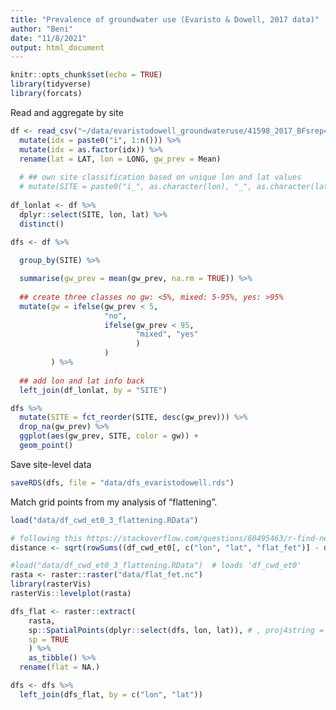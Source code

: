 ```yaml
---
title: "Prevalence of groundwater use (Evaristo & Dowell, 2017 data)"
author: "Beni"
date: "11/8/2021"
output: html_document
---
```


```r
knitr::opts_chunk$set(echo = TRUE)
library(tidyverse)
library(forcats)
```

Read and aggregate by site
```r
df <- read_csv("~/data/evaristodowell_groundwateruse/41598_2017_BFsrep44110_MOESM103_ESM.csv") %>% 
  mutate(idx = paste0("i", 1:n())) %>% 
  mutate(idx = as.factor(idx)) %>% 
  rename(lat = LAT, lon = LONG, gw_prev = Mean)
  
  # ## own site classification based on unique lon and lat values
  # mutate(SITE = paste0("i_", as.character(lon), "_", as.character(lat)))
  
df_lonlat <- df %>% 
  dplyr::select(SITE, lon, lat) %>% 
  distinct()

dfs <- df %>% 
  
  group_by(SITE) %>%

  summarise(gw_prev = mean(gw_prev, na.rm = TRUE)) %>% 
  
  ## create three classes no gw: <5%, mixed: 5-95%, yes: >95%
  mutate(gw = ifelse(gw_prev < 5, 
                     "no",
                     ifelse(gw_prev < 95,
                            "mixed", "yes"
                            )
                     )
         ) %>% 
  
  ## add lon and lat info back
  left_join(df_lonlat, by = "SITE")
```

```r
dfs %>% 
  mutate(SITE = fct_reorder(SITE, desc(gw_prev))) %>%
  drop_na(gw_prev) %>% 
  ggplot(aes(gw_prev, SITE, color = gw)) +
  geom_point()
```

Save site-level data
```r
saveRDS(dfs, file = "data/dfs_evaristodowell.rds")
```


Match grid points from my analysis of "flattening".
```r
load("data/df_cwd_et0_3_flattening.RData")

# following this https://stackoverflow.com/questions/60495463/r-find-nearest-neighbor-for-selected-point
distance <- sqrt(rowSums((df_cwd_et0[, c("lon", "lat", "flat_fet")] - do.call(rbind, replicate(nrow(df_cwd_et0[, c("lon", "lat", "flat_fet")]), dfs[1, c("lon", "lat")], simplify = FALSE)))**2))

#load("data/df_cwd_et0_3_flattening.RData")  # loads 'df_cwd_et0'
rasta <- raster::raster("data/flat_fet.nc")
library(rasterVis)
rasterVis::levelplot(rasta)

dfs_flat <- raster::extract(
    rasta,
    sp::SpatialPoints(dplyr::select(dfs, lon, lat)), # , proj4string = rasta@crs
    sp = TRUE
    ) %>%
    as_tibble() %>% 
  rename(flat = NA.)

dfs <- dfs %>% 
  left_join(dfs_flat, by = c("lon", "lat"))
```